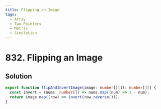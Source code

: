 ```yaml
---
title: Flipping an Image
tags:
  - Array
  - Two Pointers
  - Matrix
  - Simulation
---
```


# 832. Flipping an Image

<Badges>
  <LevelBadge level="easy" />
  <TopicBadge name="Array" slug="array" />
  <TopicBadge name="Two Pointers" slug="two-pointers" />
  <TopicBadge name="Matrix" slug="matrix" />
  <TopicBadge name="Simulation" slug="simulation" />
</Badges>

## Solution

```typescript filename="solution.ts" copy
export function flipAndInvertImage(image: number[][]): number[][] {
  const invert = (nums: number[]) => nums.map((num) => 1 - num);
  return image.map((row) => invert(row.reverse()));
}
```

<ProblemLink
  codingSite="leetcode"
  href="https://leetcode.com/problems/flipping-an-image"
  title="Flipping an Image"
/>
